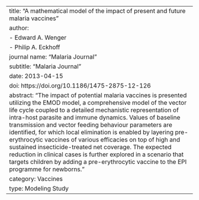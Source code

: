 ---
title: "A mathematical model of the impact of present and future malaria vaccines"
author: 
  - Edward A. Wenger
  - Philip A. Eckhoff
journal name: "Malaria Journal"
subtitle: "Malaria Journal"
date: 2013-04-15
doi: https://doi.org/10.1186/1475-2875-12-126
abstract: "The impact of potential malaria vaccines is presented utilizing the EMOD model, a comprehensive model of the vector life cycle coupled to a detailed mechanistic representation of intra-host parasite and immune dynamics. Values of baseline transmission and vector feeding behaviour parameters are identified, for which local elimination is enabled by layering pre-erythrocytic vaccines of various efficacies on top of high and sustained insecticide-treated net coverage. The expected reduction in clinical cases is further explored in a scenario that targets children by adding a pre-erythrocytic vaccine to the EPI programme for newborns."
category: Vaccines
type: Modeling Study
---